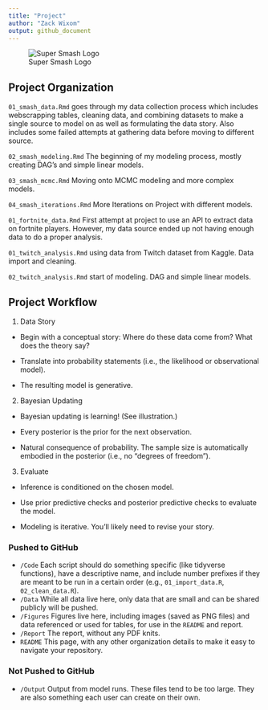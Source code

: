 ```yaml
---
title: "Project"
author: "Zack Wixom"
output: github_document
---
```


![Super Smash Logo](/Users/zwixom/School/Marketing/Quant Analytics/Repo/zack-wixom/Project/Figures/Smash/super-smash-bros-ultimate.png)

## Project Organization

`01_smash_data.Rmd` goes through my data collection process which includes webscrapping tables, cleaning data, and combining datasets to make a single source to model on as well as formulating the data story. Also includes some failed attempts at gathering data before moving to different source.

`02_smash_modeling.Rmd` The beginning of my modeling process, mostly creating DAG's and simple linear models.

`03_smash_mcmc.Rmd` Moving onto MCMC modeling and more complex models.

`04_smash_iterations.Rmd` More Iterations on Project with different models.

`01_fortnite_data.Rmd` First attempt at project to use an API to extract data on fortnite players. However, my data source ended up not having enough data to do a proper analysis.

`01_twitch_analysis.Rmd` using data from Twitch dataset from Kaggle. Data import and cleaning.

`02_twitch_analysis.Rmd` start of modeling. DAG and simple linear models.

## Project Workflow

1. Data Story

- Begin with a conceptual story: Where do these data come from? What does the theory say?

- Translate into probability statements (i.e., the likelihood or observational model).

- The resulting model is generative.

2. Bayesian Updating

- Bayesian updating is learning! (See illustration.)

- Every posterior is the prior for the next observation.

- Natural consequence of probability.
The sample size is automatically embodied in the posterior (i.e., no “degrees of freedom”).

3. Evaluate

- Inference is conditioned on the chosen model.

- Use prior predictive checks and posterior predictive checks to evaluate the model.

- Modeling is iterative. You’ll likely need to revise your story.

### Pushed to GitHub

* `/Code` Each script should do something specific (like tidyverse functions), have a descriptive name, and include number prefixes if they are meant to be run in a certain order (e.g., `01_import_data.R`, `02_clean_data.R`).
* `/Data` While all data live here, only data that are small and can be shared publicly will be pushed.
* `/Figures` Figures live here, including images (saved as PNG files) and data referenced or used for tables, for use in the `README` and report.
* `/Report` The report, without any PDF knits.
* `README` This page, with any other organization details to make it easy to navigate your repository.

### Not Pushed to GitHub

* `/Output` Output from model runs. These files tend to be too large. They are also something each user can create on their own.

